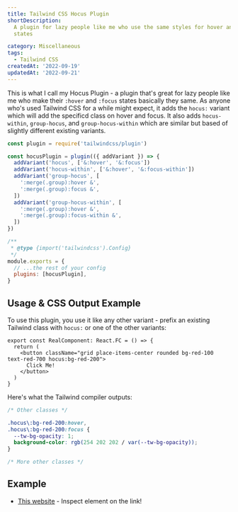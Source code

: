 ```yaml
---
title: Tailwind CSS Hocus Plugin
shortDescription:
  A plugin for lazy people like me who use the same styles for hover and focus
  states

category: Miscellaneous
tags:
  - Tailwind CSS
createdAt: '2022-09-19'
updatedAt: '2022-09-21'
---
```


This is what I call my <Sparkles>Hocus Plugin</Sparkles> - a plugin that's great
for lazy people like me who make their `:hover` and `:focus` states basically
they same. As anyone who's used Tailwind CSS for a while might expect, it adds
the `hocus:` variant which will add the specificd class on hover and focus. It
also adds `hocus-within`, `group-hocus`, and `group-hocus-within` which are
similar but based of slightly different existing variants.

```js title="tailwind.config.js"
const plugin = require('tailwindcss/plugin')

const hocusPlugin = plugin(({ addVariant }) => {
  addVariant('hocus', ['&:hover', '&:focus'])
  addVariant('hocus-within', ['&:hover', '&:focus-within'])
  addVariant('group-hocus', [
    ':merge(.group):hover &',
    ':merge(.group):focus &',
  ])
  addVariant('group-hocus-within', [
    ':merge(.group):hover &',
    ':merge(.group):focus-within &',
  ])
})

/**
 * @type {import('tailwindcss').Config}
 */
module.exports = {
  // ...the rest of your config
  plugins: [hocusPlugin],
}
```

## Usage & CSS Output Example

To use this plugin, you use it like any other variant - prefix an existing
Tailwind class with `hocus:` or one of the other variants:

```tsx title="high-quality-code.tsx"
export const RealComponent: React.FC = () => {
  return (
    <button className="grid place-items-center rounded bg-red-100 text-red-700 hocus:bg-red-200">
      Click Me!
    </button>
  )
}
```

Here's what the Tailwind compiler outputs:

```css title="output-styles.css"
/* Other classes */

.hocus\:bg-red-200:hover,
.hocus\:bg-red-200:focus {
  --tw-bg-opacity: 1;
  background-color: rgb(254 202 202 / var(--tw-bg-opacity));
}

/* More other classes */
```

## Example

- [This website](https://github.com/soorria/soorria.com/blob/main/tailwind.config.js) -
  Inspect element on the link!
